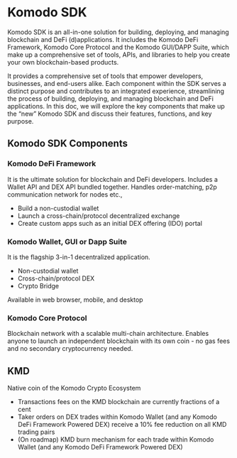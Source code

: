 


# Komodo SDK

Komodo SDK is an all-in-one solution for building, deploying, and managing blockchain and DeFi (d)applications. It includes the Komodo DeFi Framework, Komodo Core Protocol and the Komodo GUI/DAPP Suite, which make up a comprehensive set of tools, APIs, and libraries to help you create your own blockchain-based products.

It provides a comprehensive set of tools that empower developers, businesses, and end-users alike. Each component within the SDK serves a distinct purpose and contributes to an integrated experience, streamlining the process of building, deploying, and managing blockchain and DeFi applications. In this doc, we will explore the key components that make up the “new” Komodo SDK and discuss their features, functions, and key purpose.

## Komodo SDK Components

<OptimizedImage title="Komodo SDK Architecture" src={komodoSDKarch} classNaming="w-full" alt="Komodo SDK Architecture" />

### Komodo DeFi Framework

It is the ultimate solution for blockchain and DeFi developers. Includes a Wallet API and DEX API bundled together. Handles order-matching, p2p communication network for nodes etc.,

- Build a non-custodial wallet
- Launch a cross-chain/protocol decentralized exchange
- Create custom apps such as an initial DEX offering (IDO) portal

### Komodo Wallet, GUI or Dapp Suite

It is the flagship 3-in-1 decentralized application.

- Non-custodial wallet
- Cross-chain/protocol DEX
- Crypto Bridge

Available in web browser, mobile, and desktop

### Komodo Core Protocol

Blockchain network with a scalable multi-chain architecture. Enables anyone to launch an independent blockchain with its own coin - no gas fees and no secondary cryptocurrency needed.

## KMD

Native coin of the Komodo Crypto Ecosystem

- Transactions fees on the KMD blockchain are currently fractions of a cent
- Taker orders on DEX trades within Komodo Wallet (and any Komodo DeFi Framework Powered DEX) receive a 10% fee reduction on all KMD trading pairs
- (On roadmap) KMD burn mechanism for each trade within Komodo Wallet (and any Komodo DeFi Framework Powered DEX)